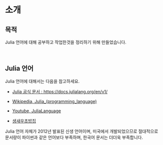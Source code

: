 # 소개

## 목적

Julia 언어에 대해 공부하고 작업한것을 정리하기 위해 만들었습니다. 



</br>

## Julia 언어 {.unnumbered}

Julia 언어에 대해서는 다음을 참고하세요.

- [Julia 공식 문서 : https://docs.julialang.org/en/v1/](https://docs.julialang.org/en/v1/)

- [Wikipedia,  Julia_(programming_language)](https://en.wikipedia.org/wiki/Julia_(programming_language))
  
- [Youtube, JuliaLanguage](https://www.youtube.com/user/JuliaLanguage)

- [생새우초밥집](https://freshrimpsushi.github.io/ko/)

Julia 언어 자체가 2012년 발표된 신생 언어이며, 미국에서 개발되었으므로 절대적으로 문서량이 파이썬과 같은 언어보다 부족하며, 한국어 문서는 더더욱 부족합니다. 
